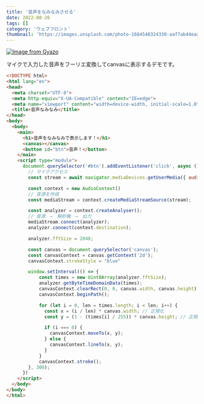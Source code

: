 ```yaml
---
title: '音声をなみなみさせる'
date: 2022-08-26
tags: []
category: 'ウェブフロント'
thumbnail: 'https://images.unsplash.com/photo-1664548324330-aaf7ab44eaab?crop=entropy&cs=tinysrgb&fit=max&fm=jpg&ixid=MnwzNzQ1NzR8MHwxfHJhbmRvbXx8fHx8fHx8fDE2NjY1MjE3Mzg&ixlib=rb-4.0.3&q=80&w=1080'
---
```


[![Image from Gyazo](https://i.gyazo.com/1d31872620e07469c516078a1df01473.gif)](https://gyazo.com/1d31872620e07469c516078a1df01473)

マイクで入力した音声をフーリエ変換してcanvasに表示するデモです。

```html
<!DOCTYPE html>
<html lang="en">
<head>
  <meta charset="UTF-8">
  <meta http-equiv="X-UA-Compatible" content="IE=edge">
  <meta name="viewport" content="width=device-width, initial-scale=1.0">
  <title>音声なみなみ</title>
</head>
<body>
  <body>
    <main>
      <h1>音声をなみなみで表示します！</h1>
      <canvas></canvas>
      <button id="btn">音声！</button>
    </main>
    <script type="module">
      document.querySelector('#btn').addEventListener('click', async () => {
        // マイクアクセス
        const stream = await navigator.mediaDevices.getUserMedia({ audio: true, video: false })

        const context = new AudioContext()
        // 音源を作成
        const mediaStream = context.createMediaStreamSource(stream);

        const analyzer = context.createAnalyser();
        // 音源　→　解析機　→　出力
        mediaStream.connect(analyzer);
        analyzer.connect(context.destination);

        analyzer.fftSize = 2048;

        const canvas = document.querySelector('canvas');
        const canvasContext = canvas.getContext('2d');
        canvasContext.strokeStyle = "blue"

        window.setInterval(() => {
            const times = new Uint8Array(analyzer.fftSize);
            analyzer.getByteTimeDomainData(times);
            canvasContext.clearRect(0, 0, canvas.width, canvas.height);
            canvasContext.beginPath();

            for (let i = 0, len = times.length; i < len; i++) {
              const x = (i / len) * canvas.width; // 正規化
              const y = (1 - (times[i] / 255)) * canvas.height; // 正規化

              if (i === 0) {
                canvasContext.moveTo(x, y);
              } else {
                canvasContext.lineTo(x, y);
              }
            }
            canvasContext.stroke();
        }, 300);
      })
    </script>
  </body>
</body>
</html>
```
